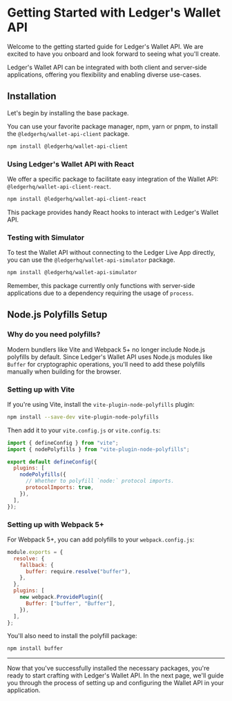 # Getting Started with Ledger's Wallet API

Welcome to the getting started guide for Ledger's Wallet API. We are excited to have you onboard and look forward to
seeing what you'll create.

Ledger's Wallet API can be integrated with both client and server-side applications, offering you flexibility and
enabling diverse use-cases.

## Installation

Let's begin by installing the base package.

You can use your favorite package manager, npm, yarn or pnpm, to install the `@ledgerhq/wallet-api-client` package.

```sh npm2yarn
npm install @ledgerhq/wallet-api-client
```

### Using Ledger's Wallet API with React

We offer a specific package to facilitate easy integration of the Wallet API:
`@ledgerhq/wallet-api-client-react`.

```sh npm2yarn
npm install @ledgerhq/wallet-api-client-react
```

This package provides handy React hooks to interact with Ledger's Wallet API.

### Testing with Simulator

To test the Wallet API without connecting to the Ledger Live App directly, you can use the
`@ledgerhq/wallet-api-simulator` package.

```sh npm2yarn
npm install @ledgerhq/wallet-api-simulator
```

Remember, this package currently only functions with server-side applications due to a dependency requiring the usage
of `process`.

## Node.js Polyfills Setup

### Why do you need polyfills?

Modern bundlers like Vite and Webpack 5+ no longer include Node.js polyfills by default. Since Ledger's Wallet API uses Node.js modules like `Buffer` for cryptographic operations, you'll need to add these polyfills manually when building for the browser.

### Setting up with Vite

If you're using Vite, install the `vite-plugin-node-polyfills` plugin:

```sh npm2yarn
npm install --save-dev vite-plugin-node-polyfills
```

Then add it to your `vite.config.js` or `vite.config.ts`:

```js
import { defineConfig } from "vite";
import { nodePolyfills } from "vite-plugin-node-polyfills";

export default defineConfig({
  plugins: [
    nodePolyfills({
      // Whether to polyfill `node:` protocol imports.
      protocolImports: true,
    }),
  ],
});
```

### Setting up with Webpack 5+

For Webpack 5+, you can add polyfills to your `webpack.config.js`:

```js
module.exports = {
  resolve: {
    fallback: {
      buffer: require.resolve("buffer"),
    },
  },
  plugins: [
    new webpack.ProvidePlugin({
      Buffer: ["buffer", "Buffer"],
    }),
  ],
};
```

You'll also need to install the polyfill package:

```sh npm2yarn
npm install buffer
```

---

Now that you've successfully installed the necessary packages, you're ready to start crafting with Ledger's Wallet
API. In the next page, we'll guide you through the process of setting up and configuring the Wallet API in your
application.

